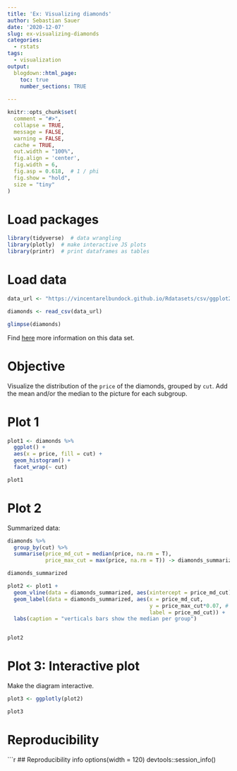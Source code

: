 ```yaml
---
title: 'Ex: Visualizing diamonds'
author: Sebastian Sauer
date: '2020-12-07'
slug: ex-visualizing-diamonds
categories:
  - rstats
tags:
  - visualization
output:
  blogdown::html_page:
    toc: true
    number_sections: TRUE
    
---
```




```r
knitr::opts_chunk$set(
  comment = "#>",
  collapse = TRUE,
  message = FALSE,
  warning = FALSE,
  cache = TRUE,
  out.width = "100%",
  fig.align = 'center',
  fig.width = 6,
  fig.asp = 0.618,  # 1 / phi
  fig.show = "hold",
  size = "tiny"
)
```



# Load packages

```r
library(tidyverse)  # data wrangling
library(plotly)  # make interactive JS plots
library(printr)  # print dataframes as tables
```



# Load data


```r
data_url <- "https://vincentarelbundock.github.io/Rdatasets/csv/ggplot2/diamonds.csv"
```

```r
diamonds <- read_csv(data_url)
```


```r
glimpse(diamonds)
```

Find [here](https://ggplot2.tidyverse.org/reference/diamonds.html) more information on this data set.

# Objective

Visualize the distribution of the `price` of the diamonds, grouped by `cut`. Add the mean and/or the median to the picture for each subgroup.





# Plot 1

```r
plot1 <- diamonds %>% 
  ggplot() + 
  aes(x = price, fill = cut) +
  geom_histogram() +
  facet_wrap(~ cut)

plot1
```

# Plot 2

Summarized data:

```r
diamonds %>% 
  group_by(cut) %>% 
  summarise(price_md_cut = median(price, na.rm = T),
            price_max_cut = max(price, na.rm = T)) -> diamonds_summarized

diamonds_summarized
```



```r
plot2 <- plot1 + 
  geom_vline(data = diamonds_summarized, aes(xintercept = price_md_cut)) +
  geom_label(data = diamonds_summarized, aes(x = price_md_cut,
                                             y = price_max_cut*0.07, # at 7% height
                                             label = price_md_cut)) +
  labs(caption = "verticals bars show the median per group")


plot2
```


# Plot 3: Interactive plot

Make the diagram interactive.


```r
plot3 <- ggplotly(plot2)

plot3
```




# Reproducibility

```r
## Reproducibility info
options(width = 120)
devtools::session_info()


